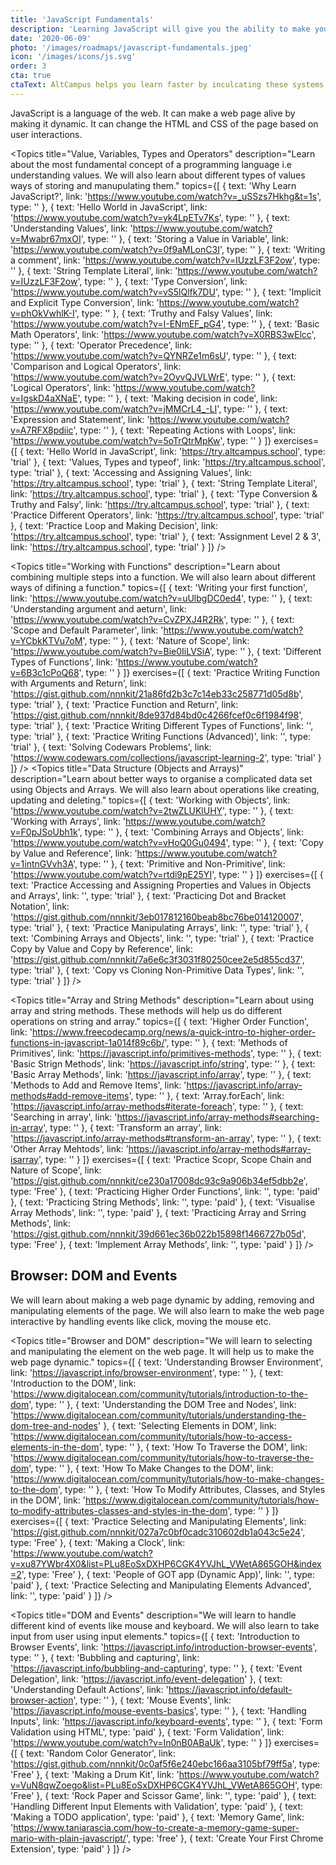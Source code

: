 ```yaml
---
title: 'JavaScript Fundamentals'
description: 'Learning JavaScript will give you the ability to make your web pages dynamic. This is the language of the web.'
date: '2020-06-09'
photo: '/images/roadmaps/javascript-fundamentals.jpeg'
icon: '/images/icons/js.svg'
order: 3
cta: true
ctaText: AltCampus helps you learn faster by inculcating these systems as part of the learning model.  🙌
---
```


JavaScript is a language of the web. It can make a web page alive by making it dynamic. It can change the HTML and CSS of the page based on user interactions.

<Topics
  title="Value, Variables, Types and Operators"
  description="Learn about the most fundamental concept of a programming language i.e understanding values. We will also learn about different types of values ways of storing and manupulating them."
  topics={[
    {
      text: 'Why Learn JavaScript?',
      link: 'https://www.youtube.com/watch?v=_uSSzs7Hkhg&t=1s',
      type: ''
    },
    {
      text: 'Hello World in JavaScript',
      link: 'https://www.youtube.com/watch?v=yk4LpETv7Ks',
      type: ''
    },
    {
      text: 'Understanding Values',
      link: 'https://www.youtube.com/watch?v=Mwabr67mxOI',
      type: ''
    },
    {
      text: 'Storing a Value in Variable',
      link: 'https://www.youtube.com/watch?v=0f9aMLonC3I',
      type: ''
    },
    {
      text: 'Writing a comment',
      link: 'https://www.youtube.com/watch?v=IUzzLF3F2ow',
      type: ''
    },
    {
      text: 'String Template Literal',
      link: 'https://www.youtube.com/watch?v=IUzzLF3F2ow',
      type: ''
    },
    {
      text: 'Type Conversion',
      link: 'https://www.youtube.com/watch?v=vS5lQlfk7DU',
      type: ''
    },
    {
      text: 'Implicit and Explicit Type Conversion',
      link: 'https://www.youtube.com/watch?v=phOkVwhlK-I',
      type: ''
    },
    {
      text: 'Truthy and Falsy Values',
      link: 'https://www.youtube.com/watch?v=I-ENmEF_pG4',
      type: ''
    },
    {
      text: 'Basic Math Operators',
      link: 'https://www.youtube.com/watch?v=X0RBS3wElcc',
      type: ''
    },
    {
      text: 'Operator Precedence',
      link: 'https://www.youtube.com/watch?v=QYNRZe1m6sU',
      type: ''
    },
    {
      text: 'Comparison and Logical Operators',
      link: 'https://www.youtube.com/watch?v=2OyvQJVLWrE',
      type: ''
    },
    {
      text: 'Logical Operators',
      link: 'https://www.youtube.com/watch?v=IgskD4aXNaE',
      type: ''
    },
    {
      text: 'Making decision in code',
      link: 'https://www.youtube.com/watch?v=jMMCrL4_-LI',
      type: ''
    },
    {
      text: 'Expression and Statement',
      link: 'https://www.youtube.com/watch?v=A7RFX8pdiic',
      type: ''
    },
    {
      text: 'Repeating Actions with Loops',
      link: 'https://www.youtube.com/watch?v=5oTrQtrMpKw',
      type: ''
    }
  ]}
  exercises={[
    {
      text: 'Hello World in JavaScript',
      link: 'https://try.altcampus.school',
      type: 'trial'
    },
    {
      text: 'Values, Types and typeof',
      link: 'https://try.altcampus.school',
      type: 'trial'
    },
    {
      text: 'Accessing and Assigning Values',
      link: 'https://try.altcampus.school',
      type: 'trial'
    },
    {
      text: 'String Template Literal',
      link: 'https://try.altcampus.school',
      type: 'trial'
    },
    {
      text: 'Type Conversion & Truthy and Falsy',
      link: 'https://try.altcampus.school',
      type: 'trial'
    },
    {
      text: 'Practice Different Operators',
      link: 'https://try.altcampus.school',
      type: 'trial'
    },
    {
      text: 'Practice Loop and Making Decision',
      link: 'https://try.altcampus.school',
      type: 'trial'
    },
    {
      text: 'Assignment Level 2 & 3',
      link: 'https://try.altcampus.school',
      type: 'trial'
    }
  ]}
/>

<Topics
  title="Working with Functions"
  description="Learn about combining multiple steps into a function. We will also learn about different ways of difining a function."
  topics={[
    {
      text: 'Writing your first function',
      link: 'https://www.youtube.com/watch?v=uUlbgDC0ed4',
      type: ''
    },
    {
      text: 'Understanding argument and aeturn',
      link: 'https://www.youtube.com/watch?v=CvZPXJ4R2Rk',
      type: ''
    },
    {
      text: 'Scope and Default Parameter',
      link: 'https://www.youtube.com/watch?v=YCbkKTVu7oM',
      type: ''
    },
    {
      text: 'Nature of Scope',
      link: 'https://www.youtube.com/watch?v=Bie0IiLVSiA',
      type: ''
    },
    {
      text: 'Different Types of Functions',
      link: 'https://www.youtube.com/watch?v=6B3c1cPoQ68',
      type: ''
    }
  ]}
  exercises={[
    {
      text: 'Practice Writing Function with Arguments and Return',
      link: 'https://gist.github.com/nnnkit/21a86fd2b3c7c14eb33c258771d05d8b',
      type: 'trial'
    },
    {
      text: 'Practice Function and Return',
      link: 'https://gist.github.com/nnnkit/8de937d84bd0c4266fcef0c6f1984f98',
      type: 'trial'
    },
    {
      text: 'Practice Writing Different Types of Functions',
      link: '',
      type: 'trial'
    },
    {
      text: 'Practice Writing Functions (Advanced)',
      link: '',
      type: 'trial'
    },
    {
      text: 'Solving Codewars Problems',
      link: 'https://www.codewars.com/collections/javascript-learning-2',
      type: 'trial'
    }
  ]}
/>
<Topics
  title="Data Structure (Objects and Arrays)"
  description="Learn about better ways to organise a complicated data set using Objects and Arrays. We will also learn about operations like creating, updating and deleting."
  topics={[
    {
      text: 'Working with Objects',
      link: 'https://www.youtube.com/watch?v=2twZLUKlUHY',
      type: ''
    },
    {
      text: 'Working with Arrays',
      link: 'https://www.youtube.com/watch?v=F0pJSoUbh1k',
      type: ''
    },
    {
      text: 'Combining Arrays and Objects',
      link: 'https://www.youtube.com/watch?v=vHoQ0Gu0494',
      type: ''
    },
    {
      text: 'Copy by Value and Reference',
      link: 'https://www.youtube.com/watch?v=1intnGVvh3A',
      type: ''
    },
    {
      text: 'Primitive and Non-Primitive',
      link: 'https://www.youtube.com/watch?v=rtdi9pE25YI',
      type: ''
    }
  ]}
  exercises={[
    {
      text:
        'Practice Accessing and Assigning Properties and Values in Objects and Arrays',
      link: '',
      type: 'trial'
    },
    {
      text: 'Practicing Dot and Bracket Notation',
      link: 'https://gist.github.com/nnnkit/3eb017812160beab8bc76be014120007',
      type: 'trial'
    },
    {
      text: 'Practice Manipulating Arrays',
      link: '',
      type: 'trial'
    },
    {
      text: 'Combining Arrays and Objects',
      link: '',
      type: 'trial'
    },
    {
      text: 'Practice Copy by Value and Copy by Reference',
      link: 'https://gist.github.com/nnnkit/7a6e6c3f3031f80250cee2e5d855cd37',
      type: 'trial'
    },
    {
      text: 'Copy vs Cloning Non-Primitive Data Types',
      link: '',
      type: 'trial'
    }
  ]}
/>

<Topics
  title="Array and String Methods"
  description="Learn about using array and string methods. These methods will help us do different operations on string and array."
  topics={[
    {
      text: 'Higher Order Function',
      link:
        'https://www.freecodecamp.org/news/a-quick-intro-to-higher-order-functions-in-javascript-1a014f89c6b/',
      type: ''
    },
    {
      text: 'Methods of Primitives',
      link: 'https://javascript.info/primitives-methods',
      type: ''
    },
    {
      text: 'Basic Strign Methods',
      link: 'https://javascript.info/string',
      type: ''
    },
    {
      text: 'Basic Array Methods',
      link: 'https://javascript.info/array',
      type: ''
    },
    {
      text: 'Methods to Add and Remove Items',
      link: 'https://javascript.info/array-methods#add-remove-items',
      type: ''
    },
    {
      text: 'Array.forEach',
      link: 'https://javascript.info/array-methods#iterate-foreach',
      type: ''
    },
    {
      text: 'Searching in array',
      link: 'https://javascript.info/array-methods#searching-in-array',
      type: ''
    },
    {
      text: 'Transform an array',
      link: 'https://javascript.info/array-methods#transform-an-array',
      type: ''
    },
    {
      text: 'Other Array Mehtods',
      link: 'https://javascript.info/array-methods#array-isarray',
      type: ''
    }
  ]}
  exercises={[
    {
      text: 'Practice Scopr, Scope Chain and Nature of Scope',
      link: 'https://gist.github.com/nnnkit/ce230a17008dc93c9a906b34ef5dbb2e',
      type: 'Free'
    },
    {
      text: 'Practicing Higher Order Functions',
      link: '',
      type: 'paid'
    },
    {
      text: 'Practicing String Methods',
      link: '',
      type: 'paid'
    },
    {
      text: 'Visualise Array Methods',
      link: '',
      type: 'paid'
    },
    {
      text: 'Practicing Array and Srring Methods',
      link: 'https://gist.github.com/nnnkit/39d661ec36b022b15898f1466727b05d',
      type: 'Free'
    },
    {
      text: 'Implement Array Methods',
      link: '',
      type: 'paid'
    }
  ]}
/>

## Browser: DOM and Events

We will learn about making a web page dynamic by adding, removing and manipulating elements of the page. We will also learn to make the web page interactive by handling events like click, moving the mouse etc.

<Topics
  title="Browser and DOM"
  description="We will learn to selecting and manipulating the element on the web page. It will help us to make the web page dynamic."
  topics={[
    {
      text: 'Understanding Browser Environment',
      link: 'https://javascript.info/browser-environment',
      type: ''
    },
    {
      text: 'Introduction to the DOM',
      link:
        'https://www.digitalocean.com/community/tutorials/introduction-to-the-dom',
      type: ''
    },
    {
      text: 'Understanding the DOM Tree and Nodes',
      link:
        'https://www.digitalocean.com/community/tutorials/understanding-the-dom-tree-and-nodes'
    },
    {
      text: 'Selecting Elements in DOM',
      link:
        'https://www.digitalocean.com/community/tutorials/how-to-access-elements-in-the-dom',
      type: ''
    },
    {
      text: 'How To Traverse the DOM',
      link:
        'https://www.digitalocean.com/community/tutorials/how-to-traverse-the-dom',
      type: ''
    },
    {
      text: 'How To Make Changes to the DOM',
      link:
        'https://www.digitalocean.com/community/tutorials/how-to-make-changes-to-the-dom',
      type: ''
    },
    {
      text: 'How To Modify Attributes, Classes, and Styles in the DOM',
      link:
        'https://www.digitalocean.com/community/tutorials/how-to-modify-attributes-classes-and-styles-in-the-dom',
      type: ''
    }
  ]}
  exercises={[
    {
      text: 'Practice Selecting and Manipulating Elements',
      link: 'https://gist.github.com/nnnkit/027a7c0bf0cadc310602db1a043c5e24',
      type: 'Free'
    },
    {
      text: 'Making a Clock',
      link:
        'https://www.youtube.com/watch?v=xu87YWbr4X0&list=PLu8EoSxDXHP6CGK4YVJhL_VWetA865GOH&index=2',
      type: 'Free'
    },
    {
      text: 'People of GOT app (Dynamic App)',
      link: '',
      type: 'paid'
    },
    {
      text: 'Practice Selecting and Manipulating Elements Advanced',
      link: '',
      type: 'paid'
    }
  ]}
/>

<Topics
  title="DOM and Events"
  description="We will learn to handle different kind of events like mouse and keyboard. We will also learn to take input from user using input elements."
  topics={[
    {
      text: 'Introduction to Browser Events',
      link: 'https://javascript.info/introduction-browser-events',
      type: ''
    },
    {
      text: 'Bubbling and capturing',
      link: 'https://javascript.info/bubbling-and-capturing',
      type: ''
    },
    {
      text: 'Event Delegation',
      link: 'https://javascript.info/event-delegation'
    },
    {
      text: 'Understanding Default Actions',
      link: 'https://javascript.info/default-browser-action',
      type: ''
    },
    {
      text: 'Mouse Events',
      link: 'https://javascript.info/mouse-events-basics',
      type: ''
    },
    {
      text: 'Handling Inputs',
      link: 'https://javascript.info/keyboard-events',
      type: ''
    },
    {
      text: 'Form Validation using HTML',
      type: 'paid'
    },
    {
      text: 'Form Validation',
      link: 'https://www.youtube.com/watch?v=In0nB0ABaUk',
      type: ''
    }
  ]}
  exercises={[
    {
      text: 'Random Color Generator',
      link: 'https://gist.github.com/nnnkit/0c0af5f6e240ebc166aa3105bf79ff5a',
      type: 'Free'
    },
    {
      text: 'Making a Drum Kit',
      link:
        'https://www.youtube.com/watch?v=VuN8qwZoego&list=PLu8EoSxDXHP6CGK4YVJhL_VWetA865GOH',
      type: 'Free'
    },
    {
      text: 'Rock Paper and Scissor Game',
      link: '',
      type: 'paid'
    },
    {
      text: 'Handling Different Input Elements with Validation',
      type: 'paid'
    },
    {
      text: 'Making a TODO application',
      type: 'paid'
    },
    {
      text: 'Memory Game',
      link:
        'https://www.taniarascia.com/how-to-create-a-memory-game-super-mario-with-plain-javascript/',
      type: 'free'
    },
    {
      text: 'Create Your First Chrome Extension',
      type: 'paid'
    }
  ]}
/>
